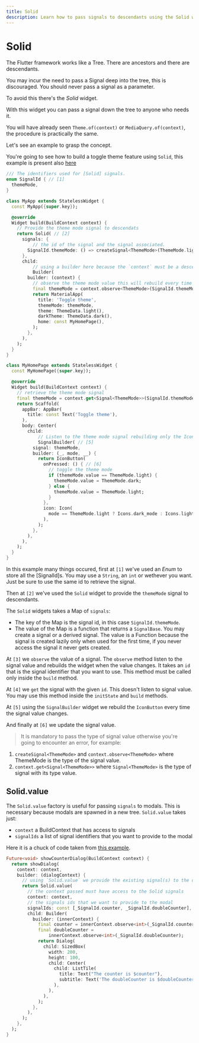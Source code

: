 ```yaml
---
title: Solid
description: Learn how to pass signals to descendants using the Solid widget
---
```


# Solid

The Flutter framework works like a Tree. There are ancestors and there are descendants.

You may incur the need to pass a Signal deep into the tree, this is discouraged.
You should never pass a signal as a parameter.

To avoid this there's the _Solid_ widget.

With this widget you can pass a signal down the tree to anyone who needs it.

You will have already seen `Theme.of(context)` or `MediaQuery.of(context)`, the procedure is practically the same.

Let's see an example to grasp the concept.

You're going to see how to build a toggle theme feature using `Solid`, this example is present also [here](/examples/toggle-theme)

```dart
/// The identifiers used for [Solid] signals.
enum SignalId { // [1]
  themeMode,
}

class MyApp extends StatelessWidget {
  const MyApp({super.key});

  @override
  Widget build(BuildContext context) {
    // Provide the theme mode signal to descendats
    return Solid( // [2]
      signals: {
          // the id of the signal and the signal associated.
        SignalId.themeMode: () => createSignal<ThemeMode>(ThemeMode.light),
      },
      child:
          // using a builder here because the `context` must be a descendant of [Solid]
          Builder(
        builder: (context) {
          // observe the theme mode value this will rebuild every time the themeMode signal changes.
          final themeMode = context.observe<ThemeMode>(SignalId.themeMode); // [3]
          return MaterialApp(
            title: 'Toggle theme',
            themeMode: themeMode,
            theme: ThemeData.light(),
            darkTheme: ThemeData.dark(),
            home: const MyHomePage(),
          );
        },
      ),
    );
  }
}

class MyHomePage extends StatelessWidget {
  const MyHomePage({super.key});

  @override
  Widget build(BuildContext context) {
    // retrieve the theme mode signal
    final themeMode = context.get<Signal<ThemeMode>>(SignalId.themeMode); // [4]
    return Scaffold(
      appBar: AppBar(
        title: const Text('Toggle theme'),
      ),
      body: Center(
        child:
            // Listen to the theme mode signal rebuilding only the IconButton
            SignalBuilder( // [5]
          signal: themeMode,
          builder: (_, mode, __) {
            return IconButton(
              onPressed: () { // [6]
                // toggle the theme mode
                if (themeMode.value == ThemeMode.light) {
                  themeMode.value = ThemeMode.dark;
                } else {
                  themeMode.value = ThemeMode.light;
                }
              },
              icon: Icon(
                mode == ThemeMode.light ? Icons.dark_mode : Icons.light_mode,
              ),
            );
          },
        ),
      ),
    );
  }
}
```

In this example many things occured, first at `[1]` we've used an _Enum_ to store all the [SignalId]s.
You may use a `String`, an `int` or wethever you want. Just be sure to use the same id to retrieve the signal.

Then at `[2]` we've used the `Solid` widget to provide the `themeMode` signal to descendants.

The `Solid` widgets takes a Map of `signals`:

- The key of the Map is the signal id, in this case `SignalId.themeMode`.
- The value of the Map is a function that returns a `SignalBase`. You may create a signal or a derived signal. The value is a Function because the signal is created lazily only when used for the first time, if you never access the signal it never gets created.

At `[3]` we `observe` the value of a signal. The `observe` method listen to the signal value and rebuilds the widget when the value changes. It takes an `id` that is the signal identifier that you want to use. This method must be called only inside the `build` method.

At `[4]` we `get` the signal with the given `id`. This doesn't listen to signal value. You may use this method inside the `initState` and `build` methods.

At `[5]` using the `SignalBuilder` widget we rebuild the `IconButton` every time the signal value changes.

And finally at `[6]` we update the signal value.

> It is mandatory to pass the type of signal value otherwise you're going to encounter an error, for example:

1. `createSignal<ThemeMode>` and `context.observe<ThemeMode>` where ThemeMode is the type of the signal value.
2. `context.get<Signal<ThemeMode>>` where `Signal<ThemeMode>` is the type of signal with its type value.

## Solid.value

The `Solid.value` factory is useful for passing `signals` to modals.
This is necessary because modals are spawned in a new tree.
`Solid.value` takes just:
- `context` a BuildContext that has access to signals
- `signalIds` a list of signal identifiers that you want to provide to the modal

Here it is a chuck of code taken from [this example](/examples/main).

```dart
Future<void> showCounterDialog(BuildContext context) {
  return showDialog(
    context: context,
    builder: (dialogContext) {
      // using `Solid.value` we provide the existing signal(s) to the dialog
      return Solid.value(
        // the context passed must have access to the Solid signals
        context: context,
        // the signals ids that we want to provide to the modal
        signalIds: const [_SignalId.counter, _SignalId.doubleCounter],
        child: Builder(
          builder: (innerContext) {
            final counter = innerContext.observe<int>(_SignalId.counter);
            final doubleCounter =
                innerContext.observe<int>(_SignalId.doubleCounter);
            return Dialog(
              child: SizedBox(
                width: 200,
                height: 100,
                child: Center(
                  child: ListTile(
                    title: Text("The counter is $counter"),
                    subtitle: Text('The doubleCounter is $doubleCounter'),
                  ),
                ),
              ),
            );
          },
        ),
      );
    },
  );
}
```
